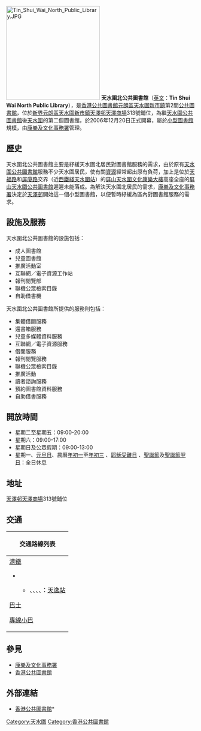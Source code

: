 [[File:Tin_Shui_Wai_North_Public_Library.JPG|250px]]
'''天水圍北公共圖書館'''（[[英文|英文]]：'''Tin Shui Wai North Public Library'''），是[[香港公共圖書館|香港公共圖書館]][[元朗區|元朗區]][[天水圍新市鎮|天水圍新市鎮]]第2間[[公共圖書館|公共圖書館]]，位於[[新界|新界]][[元朗區|元朗區]][[天水圍新市鎮|天水圍新市鎮]][[天澤邨|天澤邨]][[天澤商場|天澤商場]]313號鋪位，為繼[[天水圍公共圖書館|天水圍公共圖書館]]後[[天水圍|天水圍]]的第二個圖書館，於2006年12月20日正式開幕，屬於[[小型圖書館|小型圖書館]]規模，由[[康樂及文化事務署|康樂及文化事務署]]管理。

==歷史==
天水圍北公共圖書館主要是紓緩天水圍北居民對圖書館服務的需求，由於原有[[天水圍公共圖書館|天水圍公共圖書館]]服務不少天水圍居民，使有關[[資源|資源]]經常超出原有負荷，加上是位於[[天福路|天福路]]和[[屏廈路|屏廈路]]交界（近[[西鐵綫|西鐵綫]][[天水圍站_(西鐵綫)|天水圍站]]）的[[屏山天水圍文化康樂大樓|屏山天水圍文化康樂大樓]]高座全座的[[屏山天水圍公共圖書館|屏山天水圍公共圖書館]]遲遲未能落成。為解決天水圍北居民的需求，[[康樂及文化事務署|康樂及文化事務署]]決定於[[天澤邨|天澤邨]]開始這一個小型圖書館，以便暫時紓緩為區內對圖書館服務的需求。

==設施及服務==
天水圍北公共圖書館的設施包括：
*成人圖書館
*兒童圖書館
*推廣活動室
*互聯網／電子資源工作站
*報刊閱覽部
*聯機公眾檢索目錄
*自助借書機

天水圍北公共圖書館所提供的服務則包括：
*集體借閱服務
*還書箱服務
*兒童多媒體資料服務
*互聯網／電子資源服務
*借閱服務
*報刊閱覽服務
*聯機公眾檢索目錄
*推廣活動
*讀者諮詢服務
*預約圖書館資料服務
*自助借書服務

==開放時間==
*星期二至星期五：09:00-20:00
*星期六：09:00-17:00
*星期日及公眾假期：09:00-13:00
*星期一、[[元旦日|元旦日]]、農曆[[年初一|年初一]]至[[年初三|年初三]] 、[[耶穌受難日|耶穌受難日]] 、[[聖誕節|聖誕節]]及[[聖誕節翌日|聖誕節翌日]]：全日休息

==地址==
[[天澤邨|天澤邨]][[天澤商場|天澤商場]]313號鋪位

==交通==
{| class="mw-collapsible mw-collapsed wikitable" style="background:white; margin: 0 auto; width: auto;" 
! 交通路線列表
|-
|
;[[港鐵|港鐵]]
*{{港鐵路線標誌|LRT}}
**{{港鐵路線標誌|705}}、{{港鐵路線標誌|706}}、{{港鐵路線標誌|751}}、{{港鐵路線標誌|751P}}、{{港鐵路線標誌|761P}}：[[天逸站|天逸站]]

;[[香港巴士|巴士]]
{{九龍新界巴士簡單列表|69C|264R|265B|265M|265S|269P|276A|276B|N269}}
{{港鐵巴士簡單列表|K73|K76}}
{{過海隧道巴士簡單列表|967|967X|969A|969C|969N|N969}}
{{大嶼山巴士簡單列表|A37|E37|E37C|NA37}}
;[[香港小巴|專線小巴]]
{{新界專線小巴簡單列表|618}}
|}

==參見==
*[[康樂及文化事務署|康樂及文化事務署]]
*[[香港公共圖書館|香港公共圖書館]]

==外部連結==
*[http://www.hkpl.gov.hk/ 香港公共圖書館]* {{Wayback|url=http://www.hkpl.gov.hk/ |date=20070110223418 }} 

{{香港公共圖書館}}

[[Category:天水圍|Category:天水圍]]
[[Category:香港公共圖書館|Category:香港公共圖書館]]